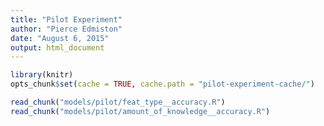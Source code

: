 ```yaml
---
title: "Pilot Experiment"
author: "Pierce Edmiston"
date: "August 6, 2015"
output: html_document
---
```


```r
library(knitr)
opts_chunk$set(cache = TRUE, cache.path = "pilot-experiment-cache/")

read_chunk("models/pilot/feat_type__accuracy.R")
read_chunk("models/pilot/amount_of_knowledge__accuracy.R")
```

```r
```

```r
```